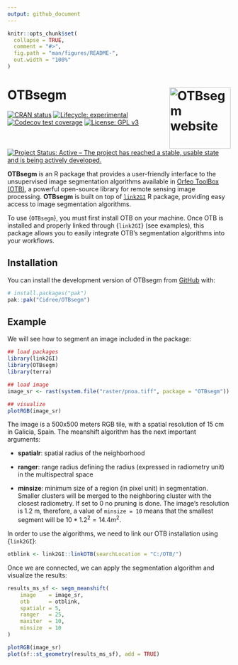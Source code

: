 ```yaml
---
output: github_document
---
```


<!-- README.md is generated from README.Rmd. Please edit that file -->

```r
knitr::opts_chunk$set(
  collapse = TRUE,
  comment = "#>",
  fig.path = "man/figures/README-",
  out.width = "100%"
)
```

# OTBsegm <a href="https://cidree.github.io/OTBsegm/"><img src="man/figures/logo.png" align="right" height="138" alt="OTBsegm website" /></a>
<!-- badges: start -->
[![CRAN status](https://www.r-pkg.org/badges/version/OTBsegm)](https://CRAN.R-project.org/package=OTBsegm)
[![Lifecycle: experimental](https://img.shields.io/badge/lifecycle-experimental-orange.svg)](https://lifecycle.r-lib.org/articles/stages.html#experimental)
[![Codecov test coverage](https://codecov.io/gh/Cidree/OTBsegm/graph/badge.svg)](https://app.codecov.io/gh/Cidree/OTBsegm)
[![License: GPL v3](https://img.shields.io/badge/License-GPLv3-blue.svg)](https://www.gnu.org/licenses/gpl-3.0)
[![Project Status: Active – The project has reached a stable, usable state and is being actively developed.](https://www.repostatus.org/badges/latest/active.svg)](https://www.repostatus.org/#active)
<!-- badges: end -->

**OTBsegm** is an R package that provides a user-friendly interface to the unsupervised image segmentation algorithms available in [Orfeo ToolBox (OTB)](https://www.orfeo-toolbox.org/), a powerful open-source library for remote sensing image processing. **OTBsegm** is built on top of [`link2GI`](https://r-spatial.github.io/link2GI/) R package, providing easy access to image segmentation algorithms.

To use {`OTBsegm`}, you must first install OTB on your machine. Once OTB is installed and properly linked through {`link2GI`} (see examples), this package allows you to easily integrate OTB's segmentation algorithms into your workflows.


## Installation

You can install the development version of OTBsegm from [GitHub](https://github.com/) with:

``` r
# install.packages("pak")
pak::pak("Cidree/OTBsegm")
```

## Example

We will see how to segment an image included in the package:

```r
## load packages
library(link2GI)
library(OTBsegm)
library(terra)

## load image
image_sr <- rast(system.file("raster/pnoa.tiff", package = "OTBsegm"))

## visualize
plotRGB(image_sr)
```

The image is a 500x500 meters RGB tile, with a spatial resolution of 15 cm in Galicia, Spain. The meanshift algorithm has the next important arguments:

* **spatialr**: spatial radius of the neighborhood

* **ranger**: range radius defining the radius (expressed in radiometry unit) in the multispectral space

* **minsize**: minimum size of a region (in pixel unit) in segmentation. Smaller clusters will be merged to the neighboring cluster with the closest radiometry. If set to 0 no pruning is done. The image's resolution is 1.2 m, therefore, a value of `minsize = 10` means that the smallest segment will be $10 * 1.2^2 = 14.4 m^2$.

In order to use the algorithms, we need to link our OTB installation using {`link2GI`}:

```r
otblink <- link2GI::linkOTB(searchLocation = "C:/OTB/")
```

Once we are connected, we can apply the segmentation algorithm and visualize the results:

```r
results_ms_sf <- segm_meanshift(
    image    = image_sr,
    otb      = otblink,
    spatialr = 5,
    ranger   = 25,
    maxiter  = 10,
    minsize  = 10
)
```

```r
plotRGB(image_sr)
plot(sf::st_geometry(results_ms_sf), add = TRUE)
```

